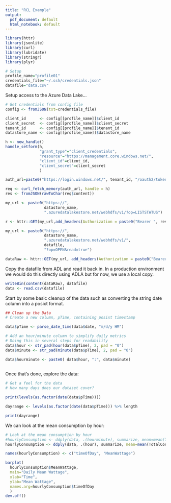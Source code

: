 ```yaml
---
title: "RCL Example"
output:
  pdf_document: default
  html_notebook: default
---
```




```r

library(httr)
library(jsonlite)
library(curl)
library(lubridate)
library(stringr)
library(plyr)

# Setup
profile_name="profile01"
credentials_file="~/.ssh/credentials.json"
datafile="data.csv"
```

Setup access to the Azure Data Lake...
```r
# Get credentials from config file
config <- fromJSON(txt=credentials_file)

client_id      <- config[[profile_name]]$client_id
client_secret  <- config[[profile_name]]$client_secret
tenant_id      <- config[[profile_name]]$tenant_id
datastore_name <- config[[profile_name]]$datastore_name

h <- new_handle()
handle_setform(h,
               "grant_type"="client_credentials",
               "resource"="https://management.core.windows.net/",
               "client_id"=client_id,
               "client_secret"=client_secret
               )

auth_url=paste0("https://login.windows.net/", tenant_id, "/oauth2/token")

req <- curl_fetch_memory(auth_url, handle = h)
res <- fromJSON(rawToChar(req$content))

my_url <- paste0("https://", 
                 datastore_name, 
                 ".azuredatalakestore.net/webhdfs/v1/?op=LISTSTATUS")

r <- httr::GET(my_url,add_headers(Authorization = paste0("Bearer ", res$access_token)))

my_url <- paste0("https://", 
                 datastore_name, 
                 ".azuredatalakestore.net/webhdfs/v1/", 
                 datafile, 
                 "?op=OPEN&read=true")

dataRaw <- httr::GET(my_url, add_headers(Authorization = paste0("Bearer ", res$access_token)))
```

Copy the datafile from ADL and read it back in. In a production environment we would do this directly using 
ADLA but for now, we use a local copy.

```r
writeBin(content(dataRaw), datafile)
data <- read.csv(datafile)

```

Start by some basic cleanup of the data such as converting the string date column into a posixt format.

```r

## Clean up the Data
# Create a new column, pTime, containing posixt timestamp 

data$pTime <- parse_date_time(data$date, "m/d/y HM")

# Add an hour/minute column to simplify daily metrics
# Doing this in several steps for readability
data$hour <- str_pad(hour(data$pTime), 2, pad = "0")
data$minute <- str_pad(minute(data$pTime), 2, pad = "0")

data$hourminute <- paste0( data$hour, ":", data$minute)
      
```

Once that's done, explore the data:

```r

# Get a feel for the data
# How many days does our dataset cover?

print(levels(as.factor(date(data$pTime))))

dayrange <- levels(as.factor(date(data$pTime))) %>% length 

print(dayrange)
```

We can look at the mean consumption by hour:

```r
# Look at the mean consumption by hour
#hourlyConsumption <- ddply(data, .(hourminute), summarize, mean=mean(TotalConsmp))
hourlyConsumption <- ddply(data, .(hour), summarize, mean=mean(TotalConsmp))

names(hourlyConsumption) <- c("timeOfDay", "MeanWattage")

barplot(
  hourlyConsumption$MeanWattage, 
  main="Daily Mean Wattage", 
  xlab="Time", 
  ylab="Mean Wattage", 
  names.arg=hourlyConsumption$timeOfDay 
  )
dev.off()
```


